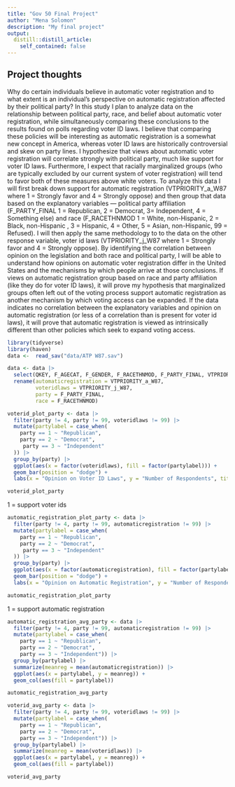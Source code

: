 ```yaml
---
title: "Gov 50 Final Project"
author: "Mena Solomon"
description: "My final project"
output:
  distill::distill_article:
    self_contained: false
---
```




## Project thoughts

Why do certain individuals believe in automatic voter registration and to what extent is an individual’s perspective on automatic registration affected by their political party? In this study I plan to analyze data on the relationship between political party, race, and belief about automatic voter registration, while simultaneously comparing these conclusions to the results found on polls regarding voter ID laws. I believe that comparing these policies will be interesting as automatic registration is a somewhat new concept in America, whereas voter ID laws are historically controversial and skew on party lines. I hypothesize that views about automatic voter registration will correlate strongly with political party, much like support for voter ID laws. Furthermore, I expect that racially marginalized groups (who are typically excluded by our current system of voter registration) will tend to favor both of these measures above white voters. To analyze this data I will first break down support for automatic registration (VTPRIORITY_a_W87 where 1 = Strongly favor and 4 = Strongly oppose) and then group that data based on the explanatory variables — political party affiliation (F_PARTY_FINAL 	1 = Republican, 2 = Democrat, 3= Independent, 4 = Something else)  and race (F_RACETHNMOD 1 = White, non-Hispanic,  2 = Black, non-Hispanic , 3 = Hispanic, 4 = Other, 5 = Asian, non-Hispanic, 99 = Refused). I will then apply the same methodology to to the data on the other response variable, voter id laws (VTPRIORITY_j_W87 where  1 = Strongly favor and 4 = Strongly oppose). By identifying the correlation between opinion on the legislation and both race and political party, I will be able to understand how opinions on automatic voter registration differ in the United States and the mechanisms by which people arrive at those conclusions. If views on automatic registration group based on race and party affiliation (like they do for voter ID laws), it will prove my hypothesis that marginalized groups often left out of the voting process support automatic registration as another mechanism by which voting access can be expanded. If the data indicates no correlation between the explanatory variables and opinion on automatic registration (or less of a correlation than is present for voter id laws), it will prove that automatic registration is viewed as intrinsically different than other policies which seek to expand voting access.

```r
library(tidyverse)
library(haven)
data <-  read_sav("data/ATP W87.sav")

data <- data |>
  select(QKEY, F_AGECAT, F_GENDER, F_RACETHNMOD, F_PARTY_FINAL, VTPRIORITY_a_W87, VTPRIORITY_j_W87)|>
  rename(automaticregistration = VTPRIORITY_a_W87,
         voteridlaws = VTPRIORITY_j_W87,
         party = F_PARTY_FINAL,
         race = F_RACETHNMOD) 


```


```r
voterid_plot_party <- data |>
  filter(party != 4, party != 99, voteridlaws != 99) |>
  mutate(partylabel = case_when(
    party == 1 ~ "Republican",
    party == 2 ~ "Democrat",
     party == 3 ~ "Independent"
  )) |>
  group_by(party) |>
  ggplot(aes(x = factor(voteridlaws), fill = factor(partylabel))) +
  geom_bar(position = "dodge") +
  labs(x = "Opinion on Voter ID Laws", y = "Number of Respondents", title = "How Party Membership Affects Respondents Views on Voter ID Laws")

voterid_plot_party
```
1 = support voter ids

```r
automatic_registration_plot_party <- data |>
  filter(party != 4, party != 99, automaticregistration != 99) |>
  mutate(partylabel = case_when(
    party == 1 ~ "Republican",
    party == 2 ~ "Democrat",
     party == 3 ~ "Independent"
  )) |>
  group_by(party) |>
  ggplot(aes(x = factor(automaticregistration), fill = factor(partylabel))) +
  geom_bar(position = "dodge") +
  labs(x = "Opinion on Automatic Registration", y = "Number of Respondents", title = "How Party Membership Affects Respondents Views on Automatic Registration")

automatic_registration_plot_party
```
1 = support automatic registration
```r
automatic_registration_avg_party <- data |>
  filter(party != 4, party != 99, automaticregistration != 99) |>
  mutate(partylabel = case_when(
    party == 1 ~ "Republican",
    party == 2 ~ "Democrat",
    party == 3 ~ "Independent")) |>
  group_by(partylabel) |>
  summarize(meanreg = mean(automaticregistration)) |>
  ggplot(aes(x = partylabel, y = meanreg)) +
  geom_col(aes(fill = partylabel))

automatic_registration_avg_party
```
```r
voterid_avg_party <- data |>
  filter(party != 4, party != 99, voteridlaws != 99) |>
  mutate(partylabel = case_when(
    party == 1 ~ "Republican",
    party == 2 ~ "Democrat",
    party == 3 ~ "Independent")) |>
  group_by(partylabel) |>
  summarize(meanreg = mean(voteridlaws)) |>
  ggplot(aes(x = partylabel, y = meanreg)) +
  geom_col(aes(fill = partylabel))

voterid_avg_party
```

